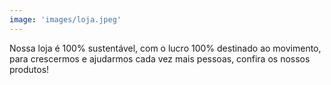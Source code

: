 ```yaml
---
image: 'images/loja.jpeg'
---
```

Nossa loja é 100% sustentável, com o lucro 100% destinado ao movimento, para crescermos e ajudarmos cada vez mais pessoas, confira os nossos produtos!
